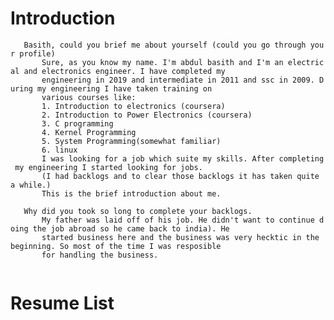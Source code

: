 = Introduction =
 	Basith, could you brief me about yourself (could you go through your profile)
		Sure, as you know my name. I'm abdul basith and I'm an electrical and electronics engineer. I have completed my 
		engineering	in 2019 and intermediate in 2011 and ssc in 2009. During my engineering I have taken training on 
		various courses like:
		1. Introduction to electronics (coursera)
		2. Introduction to Power Electronics (coursera)
		3. C programming
		4. Kernel Programming
		5. System Programming(somewhat familiar)
		6. linux
		I was looking for a job which suite my skills. After completing my engineering I started looking for jobs. 
		(I had backlogs and to clear those backlogs it has taken quite a while.)
		This is the brief introduction about me.
		
	Why did you took so long to complete your backlogs.
		My father was laid off of his job. He didn't want to continue doing the job abroad so he came back to india). He 
		started business here and the business was very hecktic in the beginning. So most of the time I was resposible 
		for handling the business.
		
= Resume List =
{{vfile:/home/basith/Documents/resumelist/resume1.txt}}
{{vfile:/home/basith/Documents/resumelist/resume2.txt}}
{{file:/home/basith/Documents/resumelist/embedded_software_developer_cv.pdf}}
{{file:/home/basith/Documents/resumelist/embedded-software-engineer-1527487488.pdf}}
{{file:/home/basith/Documents/resumelist/Embedded-System-Developer-Resume-Sample.jpg}}

